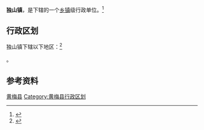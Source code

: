 {{Notability Unreferenced |time=2017-08-22T15:57:31+00:00}}
{{Expand|time=2017-08-22T15:57:31+00:00}}
{{中国乡级行政区|42/11/27/110/000}}

'''独山镇'''，是{{PRC admin/fullname|42/11/27/110/000|3}}下辖的一个[[乡镇|乡镇]]级行政单位。<ref>{{PRC admin/ref sgc|{{PRC admin/parent|42/11/27/110/000}}}}</ref>

== 行政区划 ==

独山镇下辖以下地区：<ref>{{PRC admin/ref sgc|42/11/27/110/000}}</ref>

{{PRC admin/children|42/11/27/110/000}}。

== 参考资料 ==

{{reflist}}

{{湖北省黄冈市黄梅县行政区划}}
{{湖北行政区划小作品}}
[[Category:黄冈建制镇|黄梅县]]
[[Category:黄梅县行政区划|Category:黄梅县行政区划]]